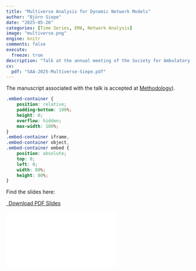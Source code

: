 ```yaml
---
title: "Multiverse Analysis for Dynamic Network Models"
author: "Björn Siepe"
date: "2025-05-26"
categories: [Time Series, EMA, Network Analysis]
image: "multiverse.png"
engine: knitr
comments: false
execute:
  freeze: true
description: "Talk at the annual meeting of the Society for Ambulatory Assessment 2025 (Leuven, Belgium)."
cv:
  pdf: "SAA-2025-Multiverse-Siepe.pdf"
---
```


The manuscript associated with the talk is accepted at [Methodology](https://doi.org/10.5964/meth.15665)).

```css
.embed-container {
    position: relative;
    padding-bottom: 100%;
    height: 0;
    overflow: hidden;
    max-width: 100%;
}
.embed-container iframe,
.embed-container object,
.embed-container embed {
    position: absolute;
    top: 0;
    left: 0;
    width: 80%;
    height: 80%;
}
```

Find the slides here:

```{=html}
<p class="text-center">
  <a class="btn btn-primary btn-lg cv-download" href="`r rmarkdown::metadata$cv$pdf`" target="_blank">
    <i class="fa-solid fa-file-arrow-down"></i>&ensp;Download PDF Slides
  </a>
</p>
<div class="embed-container">
  <iframe src="`r rmarkdown::metadata$cv$pdf`" style="border: 0.5px"></iframe>
</div>
```
